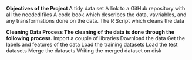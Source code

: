 **Objectives of the Project
**
    A tidy data set
    A link to a GitHub repository with all the needed files
    A code book which describes the data, vavriables, and any transformations done on the data.
    The R Script which cleans the data

**Cleaning Data Process
**
**The cleaning of the data is done through the following process.
**
    Import a couple of libraries
    Download the data
    Get the labels and features of the data
    Load the training datasets
    Load the test datasets
    Merge the datasets
    Writing the merged dataset on disk
